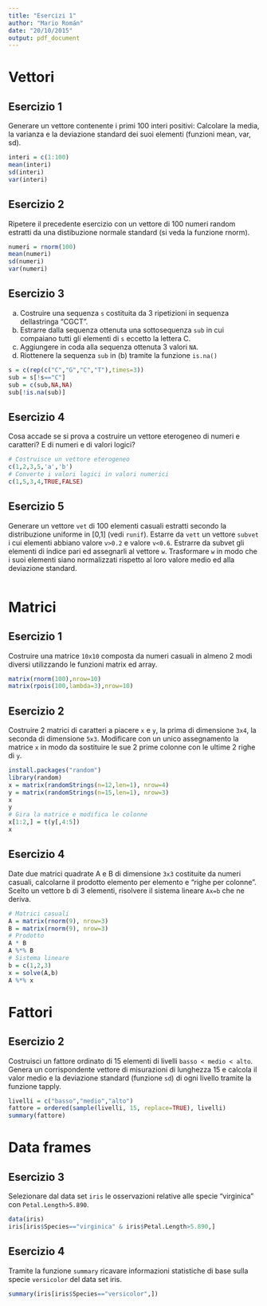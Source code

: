 ```yaml
---
title: "Esercizi 1"
author: "Mario Román"
date: "20/10/2015"
output: pdf_document
---
```


# Vettori

## Esercizio 1

Generare un vettore contenente i primi 100 interi positivi: Calcolare la media, 
la varianza e la deviazione standard dei suoi elementi (funzioni mean, var, sd).

```r
interi = c(1:100)
mean(interi)
sd(interi)
var(interi)
```

## Esercizio 2

Ripetere il precedente esercizio con un vettore di 100 numeri random estratti 
da una distibuzione normale standard (si veda la funzione rnorm).

```r
numeri = rnorm(100)
mean(numeri)
sd(numeri)
var(numeri)
```

## Esercizio 3

(a) Costruire una sequenza `s` costituita da 3 ripetizioni in sequenza dellastringa “CGCT”.
(b) Estrarre dalla sequenza ottenuta una sottosequenza `sub` in cui compaiano 
tutti gli elementi di `s` eccetto la lettera C. 
(c) Aggiungere in coda alla sequenza ottenuta 3 valori `NA`.
(d) Riottenere la sequenza `sub` in (b) tramite la funzione `is.na()`

```r
s = c(rep(c("C","G","C","T"),times=3))
sub = s[!s=="C"]
sub = c(sub,NA,NA)
sub[!is.na(sub)]
```

## Esercizio 4

Cosa accade se si prova a costruire un vettore eterogeneo di numeri e 
caratteri? E di numeri e di valori logici?

```r
# Costruisce un vettore eterogeneo
c(1,2,3,5,'a','b')
# Converte i valori logici in valori numerici
c(1,5,3,4,TRUE,FALSE)
```

## Esercizio 5

Generare un vettore `vet` di 100 elementi casuali estratti secondo la 
distribuzione uniforme in [0,1]  (vedi `runif`). Estarre da `vett`
un vettore `subvet` i cui elementi abbiano valore `v>0.2` e valore `v<0.6`. Estrarre da 
subvet gli elementi di indice pari ed assegnarli al vettore `w`.
Trasformare `w` in modo che i suoi elementi siano normalizzati rispetto al loro valore medio ed alla 
deviazione standard.

```r

```

# Matrici

## Esercizio 1
Costruire una matrice `10x10` composta da numeri casuali in almeno 2 
modi diversi utilizzando le funzioni matrix ed array.

```r
matrix(rnorm(100),nrow=10)
matrix(rpois(100,lambda=3),nrow=10) 
```

## Esercizio 2
Costruire 2 matrici di caratteri a piacere `x` e `y`, la prima di dimensione 
`3x4`, la seconda di dimensione `5x3`. Modificare con un unico assegnamento la matrice `x`
in modo da sostituire le sue 2 prime colonne con le ultime 2 righe di `y`.

```r
install.packages("random")
library(random)
x = matrix(randomStrings(n=12,len=1), nrow=4)
y = matrix(randomStrings(n=15,len=1), nrow=3)
x
y
# Gira la matrice e modifica le colonne
x[1:2,] = t(y[,4:5])
x
```

## Esercizio 4
Date due matrici quadrate A e B di dimensione `3x3` costituite da numeri 
casuali, calcolarne il prodotto elemento per elemento e "righe per 
colonne". Scelto un vettore b di 3 elementi, risolvere il sistema lineare 
`Ax=b` che ne deriva.

```r
# Matrici casuali
A = matrix(rnorm(9), nrow=3)
B = matrix(rnorm(9), nrow=3)
# Prodotto
A * B
A %*% B
# Sistema lineare
b = c(1,2,3)
x = solve(A,b)
A %*% x
```

# Fattori
## Esercizio 2
Costruisci un fattore ordinato di 15 elementi di livelli 
`basso < medio < alto`. Genera un corrispondente vettore di misurazioni di 
lunghezza 15 e calcola il valor medio e la deviazione 
standard (funzione `sd`) di ogni livello tramite la funzione 
tapply.

```r
livelli = c("basso","medio","alto")
fattore = ordered(sample(livelli, 15, replace=TRUE), livelli)
summary(fattore)
```


# Data frames
## Esercizio 3
Selezionare dal data set `iris` le osservazioni relative alle specie 
“virginica” con `Petal.Length>5.890`.

```r
data(iris)
iris[iris$Species=="virginica" & iris$Petal.Length>5.890,]
```

## Esercizio 4
Tramite la funzione `summary` ricavare informazioni statistiche di base 
sulla specie `versicolor` del data set iris.

```r
summary(iris[iris$Species=="versicolor",])
```